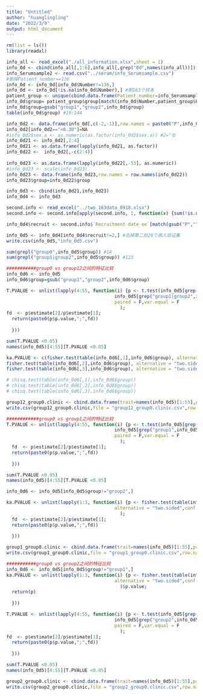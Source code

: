 ---
title: "Untitled"
author: "huanglingling"
date: "2022/3/9"
output: html_document
---

```{r 0d的两类病人clinic trait t-test}
rm(list = ls())
library(readxl)

info_all <- read_excel("./all_information.xlsx",sheet = 1)
info_0d <- cbind(info_all[,1:6],info_all[,grep("0d",names(info_all))])
info_Serumsample2 <- read.csv("../serum/info_Serumsample.csv")
#删掉Patient_number==136
info_0d <- info_0d[info_0d$Number!=136,] 
info_0d <- info_0d[!is.na(info_0d$Number),] #剩163个样本
patient_group <- unique(cbind.data.frame(Patient_number=info_Serumsample2$Patient_number,group=info_Serumsample2$group))
info_0d$group= patient_group$group[match(info_0d$Number,patient_group$Patient_number)]
info_0d$group=gsub("group1","group2",info_0d$group)
table(info_0d$group) #19:144

info_0d2 <- data.frame(info_0d[,c(-2,-1)],row.names = paste0("P",info_0d$Number))
info_0d2[info_0d2=="<0.30"]=NA
#info_0d2$sex.a <- as.numeric(as.factor(info_0d2$sex.a)) #2="女
info_0d21 <- info_0d2[,2:4]
info_0d21 <- as.data.frame(lapply(info_0d21, as.factor))
info_0d22 <-  info_0d2[,-c(2:4)]
  
info_0d23 <- as.data.frame(lapply(info_0d22[,-53], as.numeric))
#info_0d23 <- scale(info_0d23)
info_0d23 <- data.frame(info_0d23,row.names = row.names(info_0d22))
info_0d23$group=info_0d22$group

info_0d3 <- cbind(info_0d21,info_0d23)
info_0d4 <- info_0d3

second.info <- read_excel("../two_163data_0918.xlsx")
second.info <- second.info[apply(second.info, 1, function(x) {sum(!is.na(x))>0}),]

info_0d4$recruit <- second.info$`Recruitment date ee`[match(gsub("P","",row.names(info_0d4)),second.info$`Sample number`)]

info_0d5 <- info_0d4[info_0d4$recruit!=2,] #去掉第二批26个病人验证集
write.csv(info_0d5,"info_0d5.csv")

sum(grepl("group0",info_0d5$group)) #14
sum(grepl("group1|group2",info_0d5$group)) #123

###########group0 vs group12之间的特征比较
info_0d6 <- info_0d5
info_0d6$group=gsub("group1","group2",info_0d6$group)

T.PVALUE <- unlist(lapply(4:55, function(i) {p <- t.test(info_0d5[grep("group0",info_0d5$group),i],
                                        info_0d5[grep("group1|group2",info_0d5$group),i],
                                        paired = F,var.equal = F
                                          );
fd  <- p$estimate[2]/p$estimate[1];
  return(paste0(p$p.value,";",fd))
  
  }))

sum(T.PVALUE <0.05)
names(info_0d5)[4:55][T.PVALUE <0.05]

ka.PVALUE <- c(fisher.test(table(info_0d6[,1],info_0d6$group), alternative = "two.sided",conf.int = T,or = 1, workspace = 1e9,conf.level = 0.95)$p.value,
fisher.test(table(info_0d6[,2],info_0d6$group), alternative = "two.sided",conf.int = T,or = 1, workspace = 1e9,conf.level = 0.95)$p.value,
fisher.test(table(info_0d6[,3],info_0d6$group), alternative = "two.sided",conf.int = T,or = 1, workspace = 1e9,conf.level = 0.95)$p.value)

# chisq.test(table(info_0d6[,1],info_0d6$group))
# chisq.test(table(info_0d6[,2],info_0d6$group))
# chisq.test(table(info_0d6[,3],info_0d6$group))

group12_group0.clinic <- cbind.data.frame(trait=names(info_0d5)[1:55],p=c(ka.PVALUE,T.PVALUE))
write.csv(group12_group0.clinic,file = "group12_group0.clinic.csv",row.names = F)

############group0 vs group1之间的特征比较
T.PVALUE <- unlist(lapply(4:55, function(i) {p <- t.test(info_0d5[grep("group0",info_0d5$group),i],
                                        info_0d5[grep("group1",info_0d5$group),i],
                                        paired = F,var.equal = F
                                          );
  fd  <- p$estimate[2]/p$estimate[1];
  return(paste0(p$p.value,";",fd))
  
  }))

sum(T.PVALUE <0.05)
names(info_0d5)[4:55][T.PVALUE <0.05]

info_0d6 <- info_0d5[info_0d5$group!="group2",]

ka.PVALUE <- unlist(lapply(1:3, function(i) {p <- fisher.test(table(info_0d6[,i],info_0d6$group),
                                        alternative = "two.sided",conf.int = T,or = 1,conf.level = 0.95
                                          );
  fd  <- p$estimate[2]/p$estimate[1];
  return(paste0(p$p.value,";",fd))
  
  }))

group1_group0.clinic <- cbind.data.frame(trait=names(info_0d5)[1:55],p=c(ka.PVALUE,T.PVALUE))
write.csv(group1_group0.clinic,file = "group1_group0.clinic.csv",row.names = F)

###########group0 vs group2之间的特征比较
info_0d6 <- info_0d5[info_0d5$group!="group1",]
ka.PVALUE <- unlist(lapply(1:3, function(i) {p <- fisher.test(table(info_0d6[,i],info_0d6$group),
                                        alternative = "two.sided",conf.int = T,or = 1,conf.level = 0.95
                                          )$p.value;
  return(p)
  
  }))

T.PVALUE <- unlist(lapply(4:55, function(i) {p <- t.test(info_0d5[grep("group0",info_0d5$group),i],
                                        info_0d5[grep("group2",info_0d5$group),i],
                                        paired = F,var.equal = F
                                          );
fd  <- p$estimate[2]/p$estimate[1];
  return(paste0(p$p.value,";",fd))
  
  }))

sum(T.PVALUE <0.05)
names(info_0d5)[4:55][T.PVALUE <0.05]

group2_group0.clinic <- cbind.data.frame(trait=names(info_0d5)[1:55],p=c(ka.PVALUE,T.PVALUE))
write.csv(group2_group0.clinic,file = "group2_group0.clinic.csv",row.names = F)

```